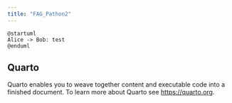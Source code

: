 ```yaml
---
title: "FAG_Pathon2"
---
```


```plantuml
@startuml
Alice -> Bob: test
@enduml
```

## Quarto

Quarto enables you to weave together content and executable code into a finished document. To learn more about Quarto see <https://quarto.org>.
